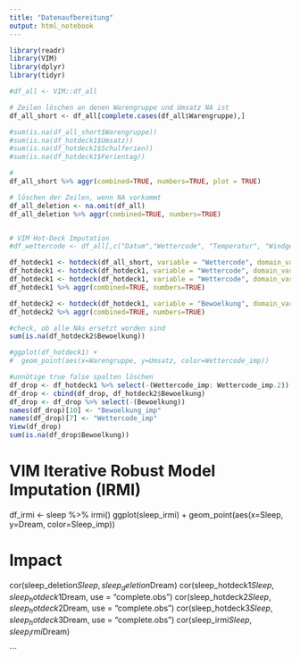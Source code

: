 ```yaml
---
title: "Datenaufbereitung"
output: html_notebook
---
```



```r
library(readr)
library(VIM)
library(dplyr)
library(tidyr)

#df_all <- VIM::df_all

# Zeilen löschen an denen Warengruppe und Umsatz NA ist
df_all_short <- df_all[complete.cases(df_all$Warengruppe),]

#sum(is.na(df_all_short$Warengruppe))
#sum(is.na(df_hotdeck1$Umsatz))
#sum(is.na(df_hotdeck1$Schulferien))
#sum(is.na(df_hotdeck1$Ferientag))

#
df_all_short %>% aggr(combined=TRUE, numbers=TRUE, plot = TRUE)

# löschen der Zeilen, wenn NA vorkommt
df_all_deletion <- na.omit(df_all)
df_all_deletion %>% aggr(combined=TRUE, numbers=TRUE)


# VIM Hot-Deck Imputation
#df_wettercode <- df_all[,c("Datum","Wettercode", "Temperatur", "Windgeschwindigkeit", "Bewoelkung")]

df_hotdeck1 <- hotdeck(df_all_short, variable = "Wettercode", domain_var = c("Temperatur"), impNA = TRUE)
df_hotdeck1 <- hotdeck(df_hotdeck1, variable = "Wettercode", domain_var = c("Windgeschwindigkeit"), impNA = TRUE)
df_hotdeck1 <- hotdeck(df_hotdeck1, variable = "Wettercode", domain_var = c("Bewoelkung"), impNA = TRUE)
df_hotdeck1 %>% aggr(combined=TRUE, numbers=TRUE)

df_hotdeck2 <- hotdeck(df_hotdeck1, variable = "Bewoelkung", domain_var = c("Wettercode"), impNA = TRUE)
df_hotdeck2 %>% aggr(combined=TRUE, numbers=TRUE)

#check, ob alle NAs ersetzt worden sind
sum(is.na(df_hotdeck2$Bewoelkung))

#ggplot(df_hotdeck1) +
#  geom_point(aes(x=Warengruppe, y=Umsatz, color=Wettercode_imp))

#unnötige true false spalten löschen
df_drop <- df_hotdeck1 %>% select(-(Wettercode_imp: Wettercode_imp.2))
df_drop <- cbind(df_drop, df_hotdeck2$Bewoelkung)
df_drop <- df_drop %>% select(-(Bewoelkung))
names(df_drop)[10] <- "Bewoelkung_imp"
names(df_drop)[7] <- "Wettercode_imp"
View(df_drop)
sum(is.na(df_drop$Bewoelkung))


```


# VIM Iterative Robust Model Imputation (IRMI)
df_irmi <- sleep %>%  irmi()
ggplot(sleep_irmi) +
  geom_point(aes(x=Sleep, y=Dream, color=Sleep_imp))


# Impact
cor(sleep_deletion$Sleep, sleep_deletion$Dream)
cor(sleep_hotdeck1$Sleep, sleep_hotdeck1$Dream, use = "complete.obs")
cor(sleep_hotdeck2$Sleep, sleep_hotdeck2$Dream, use = "complete.obs")
cor(sleep_hotdeck3$Sleep, sleep_hotdeck3$Dream, use = "complete.obs")
cor(sleep_irmi$Sleep, sleep_irmi$Dream)



```

